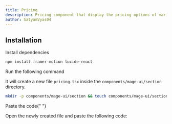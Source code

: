 ```yaml
---
title: Pricing
description: Pricing component that display the pricing options of various plans in an sleek and interactive way
author: SatyamVyas04
---
```


<ComponentPreview name="section-pricing--docs" />

## Installation

<Steps>
<Step>Install dependencies</Step>

```bash
npm install framer-motion lucide-react
```

<Step>Run the following command</Step>

It will create a new file `pricing.tsx` inside the `components/mage-ui/section` directory.

```bash
mkdir -p components/mage-ui/section && touch components/mage-ui/section/pricing.tsx
```

<Step>Paste the code</Step>{" "}

Open the newly created file and paste the following code:

```jsx file=<rootDir>/mage-ui/section/pricing.tsx

```

</Steps>
